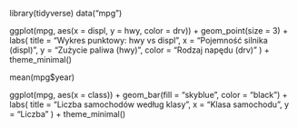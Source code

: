 library(tidyverse)
data("mpg")

ggplot(mpg, aes(x = displ, y = hwy, color = drv)) +
  geom_point(size = 3) + 
  labs(
    title = "Wykres punktowy: hwy vs displ",
    x = "Pojemność silnika (displ)",
    y = "Zużycie paliwa (hwy)",
    color = "Rodzaj napędu (drv)"
  ) +
  theme_minimal()
  
mean(mpg$year)


ggplot(mpg, aes(x = class)) +
  geom_bar(fill = "skyblue", color = "black") +
  labs(
    title = "Liczba samochodów według klasy",
    x = "Klasa samochodu",
    y = "Liczba"
  ) +
  theme_minimal()

